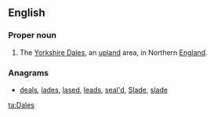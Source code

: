 {{also|dales}}
==English==
{{wikipedia|Yorkshire Dales}}

===Proper noun===
{{en-proper noun}}

# {{context|pluralonly}} The [[Yorkshire Dales]], an [[upland]] area, in Northern [[England]].

===Anagrams===
* [[deals#English|deals]], [[lades#English|lades]], [[lased#English|lased]], [[leads#English|leads]], [[seal'd#English|seal'd]], [[Slade#English|Slade]], [[slade#English|slade]]

[[ta:Dales]]
